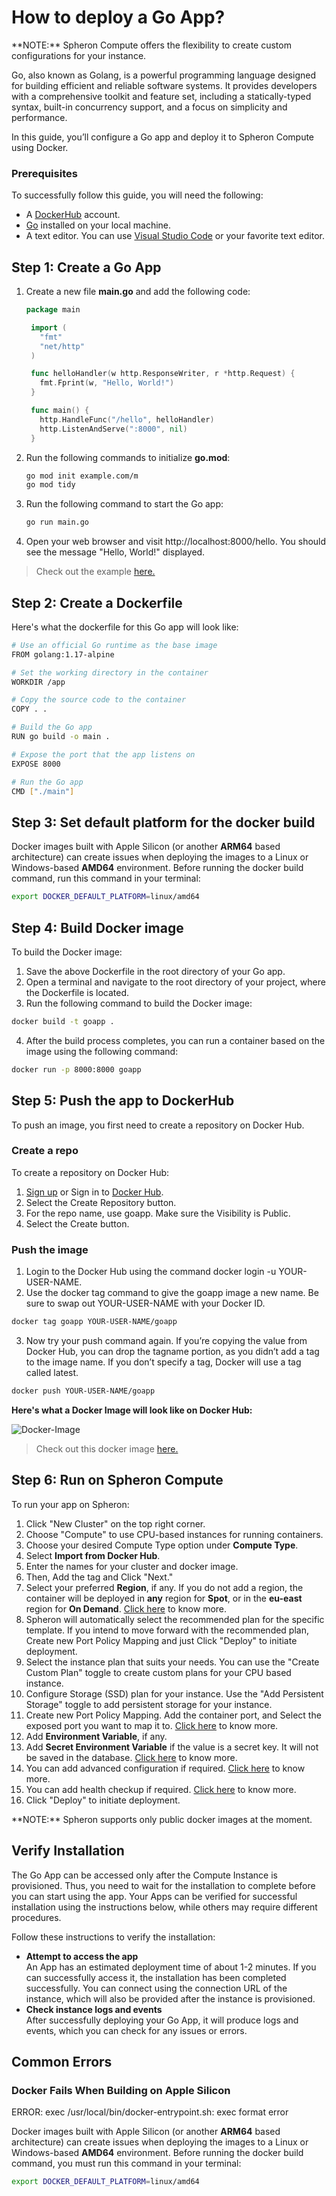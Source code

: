 
# How to deploy a Go App?

<Callout type="info">
  **NOTE:** Spheron Compute offers the flexibility to create custom
  configurations for your instance.
</Callout>

Go, also known as Golang, is a powerful programming language designed for building efficient and reliable software systems. It provides developers with a comprehensive toolkit and feature set, including a statically-typed syntax, built-in concurrency support, and a focus on simplicity and performance.

In this guide, you’ll configure a Go app and deploy it to Spheron Compute using Docker.

### Prerequisites

To successfully follow this guide, you will need the following:

- A [DockerHub](https://hub.docker.com/) account.
- [Go](https://go.dev/dl/) installed on your local machine.
- A text editor. You can use [Visual Studio Code](https://code.visualstudio.com/) or your favorite text editor.

## Step 1: Create a Go App

1. Create a new file **main.go** and add the following code:

   ```go
   package main

    import (
      "fmt"
      "net/http"
    )

    func helloHandler(w http.ResponseWriter, r *http.Request) {
      fmt.Fprint(w, "Hello, World!")
    }

    func main() {
      http.HandleFunc("/hello", helloHandler)
      http.ListenAndServe(":8000", nil)
    }
   ```

2. Run the following commands to initialize **go.mod**:
   ```sh
   go mod init example.com/m
   go mod tidy
   ```
3. Run the following command to start the Go app:
   ```sh
   go run main.go
   ```
4. Open your web browser and visit http://localhost:8000/hello. You should see the message "Hello, World!" displayed.

> Check out the example [here.](https://github.com/spheronFdn/docs/tree/main/examples/goapp)

## Step 2: Create a Dockerfile

Here's what the dockerfile for this Go app will look like:

```sh
# Use an official Go runtime as the base image
FROM golang:1.17-alpine

# Set the working directory in the container
WORKDIR /app

# Copy the source code to the container
COPY . .

# Build the Go app
RUN go build -o main .

# Expose the port that the app listens on
EXPOSE 8000

# Run the Go app
CMD ["./main"]
```

## Step 3: Set default platform for the docker build

Docker images built with Apple Silicon (or another **ARM64** based architecture) can create issues when deploying the images to a Linux or Windows-based **AMD64** environment.
Before running the docker build command, run this command in your terminal:

```sh
export DOCKER_DEFAULT_PLATFORM=linux/amd64
```

## Step 4: Build Docker image

To build the Docker image:

1. Save the above Dockerfile in the root directory of your Go app.
2. Open a terminal and navigate to the root directory of your project, where the Dockerfile is located.
3. Run the following command to build the Docker image:

```sh
docker build -t goapp .
```

4. After the build process completes, you can run a container based on the image using the following command:

```sh
docker run -p 8000:8000 goapp
```

## Step 5: Push the app to DockerHub

To push an image, you first need to create a repository on Docker Hub.

### Create a repo

To create a repository on Docker Hub:

1. [Sign up](https://www.docker.com/pricing?utm_source=docker&utm_medium=webreferral&utm_campaign=docs_driven_upgrade) or Sign in to [Docker Hub](https://hub.docker.com/).
2. Select the Create Repository button.
3. For the repo name, use goapp. Make sure the Visibility is Public.
4. Select the Create button.

### Push the image

1. Login to the Docker Hub using the command docker login -u YOUR-USER-NAME.
2. Use the docker tag command to give the goapp image a new name. Be sure to swap out YOUR-USER-NAME with your Docker ID.

```sh
docker tag goapp YOUR-USER-NAME/goapp
```

3. Now try your push command again. If you’re copying the value from Docker Hub, you can drop the tagname portion, as you didn’t add a tag to the image name. If you don’t specify a tag, Docker will use a tag called latest.

```sh
docker push YOUR-USER-NAME/goapp
```

**Here's what a Docker Image will look like on Docker Hub:**

![Docker-Image](assets/docker-image.png)

> Check out this docker image [here.](https://hub.docker.com/r/rekpero/nft-minter-server/tags)

## Step 6: Run on Spheron Compute

To run your app on Spheron:

1. Click "New Cluster" on the top right corner.
2. Choose "Compute" to use CPU-based instances for running containers.
3. Choose your desired Compute Type option under **Compute Type**.
4. Select **Import from Docker Hub**.
5. Enter the names for your cluster and docker image.
6. Then, Add the tag and Click "Next."
7. Select your preferred **Region**, if any. If you do not add a region, the container will be deployed in **any** region for **Spot**, or in the **eu-east** region for **On Demand**. [Click here](/compute/cluster/compute/#region) to know more.
8. Spheron will automatically select the recommended plan for the specific template. If you intend to move forward with the recommended plan, Create new Port Policy Mapping and just Click "Deploy" to initiate deployment.
9. Select the instance plan that suits your needs. You can use the "Create Custom Plan" toggle to create custom plans for your CPU based instance.
10. Configure Storage (SSD) plan for your instance. Use the "Add Persistent Storage" toggle to add persistent storage for your instance.
11. Create new Port Policy Mapping. Add the container port, and Select the exposed port you want to map it to. [Click here](/compute/cluster/compute/#port-mapping) to know more.
12. Add **Environment Variable**, if any.
13. Add **Secret Environment Variable** if the value is a secret key. It will not be saved in the database. [Click here](/compute/cluster/compute/#environment-variables) to know more.
14. You can add advanced configuration if required. [Click here](/compute/cluster/compute/#advance-configuration) to know more.
15. You can add health checkup if required. [Click here](/compute/cluster/compute/#health-checkup) to know more.
16. Click "Deploy" to initiate deployment.

<Callout type="info">
  **NOTE:** Spheron supports only public docker images at the moment.
</Callout>

## Verify Installation

The Go App can be accessed only after the Compute Instance is provisioned.
Thus, you need to wait for the installation to complete before you can start using the app.
Your Apps can be verified for successful installation using the instructions below, while others may require different procedures.

Follow these instructions to verify the installation:

- **Attempt to access the app** \
  An App has an estimated deployment time of about 1-2 minutes.
  If you can successfully access it, the installation has been completed successfully.
  You can connect using the connection URL of the instance, which will also be provided after the instance is provisioned.
- **Check instance logs and events** \
  After successfully deploying your Go App, it will produce logs and events, which you can check for any issues or errors.

## Common Errors

### Docker Fails When Building on Apple Silicon

<Callout type="error">
  ERROR: exec /usr/local/bin/docker-entrypoint.sh: exec format error
</Callout>

Docker images built with Apple Silicon (or another **ARM64** based architecture) can create issues when deploying the images to a Linux or Windows-based **AMD64** environment.
Before running the docker build command, you must run this command in your terminal:

```sh
export DOCKER_DEFAULT_PLATFORM=linux/amd64
```

<Navigation name="Deploy Go App" />
